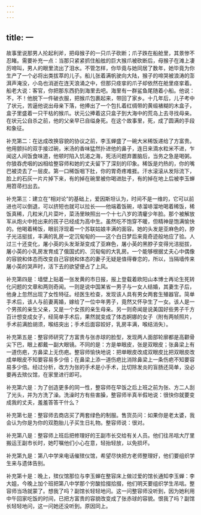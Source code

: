 ```yaml
---
---
---
```

title: 一
---




故事里说那男人抡起利斧，把母猴子的一只爪子砍断；爪子跌在船舱里，其景惨不忍睹。需要补充一点：当那只紧紧抓住船舷的巨大猴爪被砍断后，母猴子在滩上凄厉啼叫，男人的眼里流出了泪水。不管怎样，你毕竟与她同居了数年，她毕竟为你生产了一个必将出类拔萃的儿子。船儿张着满帆驶向大陆，猴子的啼哭被浪涛的澎湃声淹没，小岛也消逝在连天浪涌之中，但那只痉挛的爪子却依然在舱里痉挛着。船老大说：客官，你把那东西扔到海里去吧。海里有一群鲨鱼尾随着小船。他说：不，不！他脱下一件破衣服，把猴爪包裹起来，带回了家乡。十几年后，儿子考中了状元，苦逼他说出母亲下落，他捧出了一个包扎着红绸带的黄缎裱糊的木盒子，盒子里盛着一只干枯的猴爪。状元公捧着这只盒子到大海中的荒岛上去寻找母亲。在状元公自杀之前，他的父亲早已自缢身死。在这个故事里，死，成了圆满的手段和象征。

补充第二：在达成改换容貌的协议之前，李玉蝉盛了一碗大米稀饭递给了方富贵。他用颤抖的双手接过碗，米汤的香味猛然扑进他的鼻子，连日来滴水粒米不进，乍闻这人间饭食味道，他顿时陷入饥渴之海，死活问题弃置脑后，当务之急是喝粥。你狼吞虎咽的凶相给整容师和她的丈夫留下了深刻的印象。稀饭是灼热的，你的嘴巴被烫去了一层皮。第一口稀饭咽下肚，你的胃奇疼难捱。汗水滚滚从发际流下，脸上的石灰一片片掉下来，有的掉在碗里被你喝进肚子，有的掉在地上后被李玉蝉用笤帚扫出去。

补充第三：建立在“相对论”的基础上，爱因斯坦认为，时间不是一维的，它可以前进也可以倒退，可以挤短也就可以拉长——他端着饭碗，哧溜哧溜地喝着稀饭，稀饭真稀，几粒米几片菜叶，菜汤里映照出一个十七八岁的清癯少年脸。那个被解放军从炮火中抢出来的孩子已经成为高中生。虽然吃不饱穿不暖，但精神是饱满愉快的。他喝着稀饭，眼前浮现着一个苏联姑娘丰满的面容。她的头发是亚麻色的，脖子光洁挺拔，丰满的乳房一定沉甸甸的——这个白日梦后来竟奇迹般地应了验。人过三十还变化，屠小英的头发渐渐变成了亚麻色，屠小英的黑脖子变得光洁挺拔，屠小英的小乳房发育成了俄国式的、沉甸甸的大乳房。一个能够根据丈夫心中偶像的容貌和体态而改变自己容貌和体态的妻子无疑是值得眷恋的，所以，当隔墙传来屠小英的哭声时，活下去的欲望便占了上风。

补充第四是：墙壁上贴着一张发黄的市日报，报上登载着欧阳山本博士再论生死转化问题的文章和两则奇闻。一则是说中国某省一男子与一女人结婚，其妻生子后，他身上忽然出现了女性特征。经医生检查，发现该人具有男女两套生殖器官。简单手术后，该人与前妻离婚，嫁给了一位中年男子，竟然又怀孕生了一女。该人是一个男孩的亲生父亲，又是一个女孩的亲生母亲。另一则奇闻是说美国好些男子千方百计想变成女子，经简单手术后，果然就变成了体态婀娜的女子（附有两帧照片，手术前满脸胡须，喉结突出；手术后面容姣好，乳房丰满，喉结消失）。

补充第五是：整容师研究了方富贵与张赤球的脸型，发现两人面部轮廓都是高颧骨尖下巴，眼上都戴一副大眼镜。不同的是：方是单眼皮，张是双眼皮；张鼻梁上有一道伤疤，方鼻梁上无伤疤。整容师愉快地说：把单眼皮改成双眼皮比把双眼皮改成单眼皮不知要容易多少倍；在鼻梁上添一道伤疤比消除鼻梁上一条伤疤不知要容易多少倍。经过分析，改方为张的手术是小手术，比切除发炎的盲肠还简单，没必要再去殡仪馆，在家里进行即可。

补充第六是：为了创造更多的同一性，整容师在早饭之后上班之前为张、方二人刮了光头，并为方洗了澡。洗澡时方有些害臊，整容师半真半假地说：很快你就要变成我的丈夫，羞羞答答干什么？

补充第七是：整容师去商店买了两套绿色的制服。售货员问：如果你是老太婆，我会认为你是为你的双胞胎儿子买生日礼物。整容师说：很对。

补充第八是：整容师上班后把修理好的王副市长交给有关人员。他们往吊唁大厅里搬运王副市长时，她叮嘱他们小心在意，轻抬轻放，以免损坏。

补充第九是：第八中学来电话催殡仪馆，希望尽快把方老师整理好，他们要组织学生来与遗体告别。

补充第十是：晚上，殡仪馆那位与李玉蝉在整容床上做过爱的馆长通知李玉蝉：李大姐，今晚上加个班把第八中学那个穷酸拾掇拾掇，他们明天要组织学生吊唁。整容师当场就蒙了。想我了吗？副馆长轻轻地问。这一问整容师没听到，因为她利用中午回家吃饭的时间，已把方富贵的容貌改变成了张赤球的容貌。恨我了吗？副馆长轻轻地问，这一问她还没听到。原因同上。